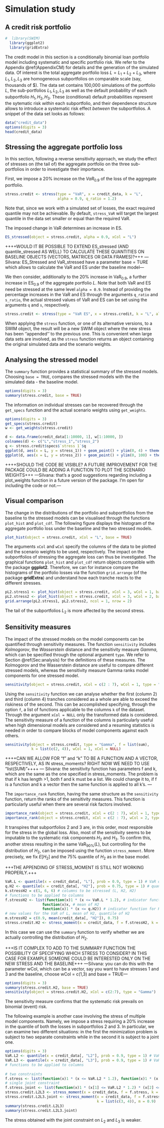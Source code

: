 
# Simulation study {#Sec:CreditModel}

## A credit risk portfolio 

```r
#  library(SWIM)
  library(ggplot2)
  library(gridExtra)
```

The credit model in this section is a conditionally binomial loan portfolio model including systematic and specific portfolio risk. We refer to the Appendix \@ref(AppendixCM) for details and the generation of the simulated data. Of interest is the total aggregate portfolio loss $L = L_1 + L_2 + L_3$, where $L_1, L_2, L_3$ are homogeneous subportfolios on  comparable scale (say, thousands of \$). The data set contains 100,000 simulations of the portfolio $L$, the sub-portfolios $L_1, L_2, L_3$ as well as the default probability of each subportfolio $H_1, H_2, H_3$. These (conditional) default probabilities represent the sytematic risk *within* each subportfolio, and their dependence structure allows to introduce a systematic risk effect *between* the subportfolios. A snippet of the data set looks as follows:

```r
data("credit_data")
options(digits = 3)
head(credit_data)
``` 

## Stressing the aggregate portfolio loss 

In this section, following a reverse sensitivity approach, we study the effect of stresses on (the tail of) the aggregate portfolio on the three sub-portfolios in order to investigate their importance.

First, we impose a $20\%$ increase on the $VaR_{0.9}$ of the loss of the aggregate portfolio.

```r
stress.credit <- stress(type = "VaR", x = credit_data, k = "L", 
                        alpha = 0.9, q_ratio = 1.2)
```

Note that, since we work with a simulated set of losses, the exact required quantile may not be achievable. By default, `stress_VaR` will target the largest quantile in the data set smaller or equal than the required VaR.

The imposed change in VaR determines an increase in ES.
```r
ES_stressed(object = stress.credit, alpha = 0.9, xCol = "L")
```

++++WOULD IT BE POSSIBLE TO EXTEND ES_stressed (AND quantile_stressed AS WELL) TO CALCULATE THESE QUANTITIES ON BASELINE OBJECTS (VECTORS, MATRICES OR DATA FRAMES)?+++
--- Silvana: ES_Stressed and VaR_stressed have a parameter base = TURE which allows to calculate the VaR and ES under the baseline model---

We then consider, additionally to the $20\%$ increase in $\text{VaR}_{0.9}$, a further increase in $\text{ES}_{0.9}$ of the aggregate portfolio $L$. Note that both VaR and ES need be stressed at the same level `alpha = 0.9`. Instead of providing the percentage increases in the VaR and ES through the arguments `q_ratio` and `s_ratio`, the actual stressed values of VaR and ES can be set using the arguments `q` and `s`, respectively. 


```r
stress.credit <- stress(type = "VaR ES", x = stress.credit, k = "L", alpha = 0.9, q_ratio = 1.2, s = 3500)
```

When applying the `stress` function, or one of its alternative versions, to a SWIM object, the result will be a new SWIM object where the new stress has been ''appended'' to the previous one. This is convenient when large data sets are involved, as the `stress` function returns an object  containing the original simulated data and the scenario weights. 

## Analysing the stressed model

The `summary` function provides a statistical summary of the stressed models. Choosing  `base = TRUE`, compares the stressed models with the the simulated data - the baseline model.

```r
options(digits = 3)
summary(stress.credit, base = TRUE)
```

The information on individual stresses can be recovered through the `get_specs` function and the actual scenario weights using `get_weights`.

```r
options(digits = 3)
get_specs(stress.credit)
w <- get_weights(stress.credit)
```

```r
d <- data.frame(credit_data[1:10000, 1], w[1:10000, ])
colnames(d) <- c("L","stress_1","stress_2")
q <- stress.credit$specs$`stress 1`$q
ggplot(d, aes(x = L, y = stress_1)) + geom_point() + ylim(0, 4) + theme_bw() + geom_vline(xintercept = q, colour = "red", size = 0.5, linetype = "dashed") + ylab("Scenario Weights")
ggplot(d, aes(x = L, y = stress_2)) + geom_point() + ylim(0, 100) + theme_bw() + geom_vline(xintercept = q, colour = "red", size = 0.5, linetype = "dashed") + ylab("Scenario Weights")
```

++++SHOULD THE CODE BE VISIBLE? A FUTURE IMPROVEMENT FOR THE PACKAGE COULD BE ADDING A FUNCTION TO PLOT THE SCENARIO WEIGHTS+++
---Silvana: that's a good suggestions regarding including a plot_weights function in a future version of the package. I'm open for including the code or not.---

## Visual comparison
The change in the distributions of the portfolio and subportfolios from the baseline to the stressed models can be visualised through the functions `plot_hist` and `plot_cdf`. The following figure displays the histogram of the aggregate portfolio loss under the baseline and the two stressed models.

```r
plot_hist(object = stress.credit, xCol = "L", base = TRUE)
```

The arguments `xCol` and `wCol` specify the columns of the data to be plotted and the scenario weights to be used, respectively. The impact on the subportfolios of stressing the aggregate loss can thus be investigated. The graphical functions `plot_hist` and `plot_cdf` return objects compatible with the package **ggplot2**. Therefore, we can for instance compare the histograms of the portfolio losses via the function `grid.arrange` (of the package **gridExtra**) and understand how each tranche reacts to the different stresses.

```r
pL2.stress1 <- plot_hist(object = stress.credit, xCol = 3, wCol = 1, base = TRUE)
pL2.stress2 <- plot_hist(object = stress.credit, xCol = 3, wCol = 2, base = TRUE)
grid.arrange(pL2.stress1, pL2.stress2, ncol = 1, nrow = 2)
```

The tail of the subportfolios $L_2$ is more affected by the second stress. 

## Sensitivity measures

The impact of the stressed models on the model components can be quantified through sensitivity measures. The function `sensitivity` includes *Kolmogorov*, the *Wasserstein* distance and the sensitivity measure *Gamma*, which can be specified through the optional argument `type`. We refer to Section \@ref(Sec:analysis) for the definitions of these measures. The Kolmogorov and the Wasserstein distance are useful to compare different stressed models, whereas the sensitivity measure Gamma ranks model components for one stressed model.

```r
sensitivity(object = stress.credit, xCol = c(2 : 7), wCol = 1, type = "Gamma")
```

Using the `sensitivity` function we can analyse whether the first (column 2) and third (column 4) tranches considered as a whole are able to exceed the riskiness of the second. This can be accomplished specifying, through the option `f`, a list of functions applicable to the columns `k` of the dataset. Through the argument `xCol = NULL` only the transformed data is considered. The sensitivity measure of a function of the columns is particularly useful when high dimensional models are considered and a resuming statistics is needed in order to compare blocks of model components against each others.

```r
sensitivity(object = stress.credit, type = "Gamma", f = list(sum), 
            k = list(c(2, 4)), wCol = 1, xCol = NULL)
```

++++CAN WE ALLOW FOR "f" and "k" TO BE A FUNCTION AND A VECTOR, RESPECTIVELY, AS IN stress_moments? RIGHT NOW WE NEED TO USE "list(SUM)"++++ --- Silvana: the sensitivity function has parameters f and k, which are the same as the one specified in stress_moments. The problem is that if k has length >1, both f and k must be a list. We could change it to, if f is a function and k a vector then the same function is applied to all k's. ---

The `importance_rank` function, having the same structure as the `sensitivity` function, return the ranks of the sensitivity measures. This function is particularly useful when there are several risk factors involved.

```r
importance_rank(object = stress.credit, xCol = c(2 : 7), wCol = 1, type = "Gamma")
importance_rank(object = stress.credit, xCol = c(2 : 7), wCol = 2, type = "Gamma")
```

It transpires that subportfolios $2$ and $3$ are, in this order, most responsible for the stress in the global loss. Also, most of the sensitivity seems to be imputable to the systematic risk components $H_2$ and $H_3$. To confirm this, another stress resulting in the same $\text{VaR}_{90\%}(L)$, but controlling for the distribution of $H_2$, can be imposed using the function `stress_moment`. More precisely, we fix $E[H_2]$ and the $75\%$ quantile of $H_2$ as in the base model.

+++THE APPENDING OF STRESS_MOMENT IS STILL NOT WORKING PROPERLY.+++

```r
VaR.L <- quantile(x = credit_data[, "L"], prob = 0.9, type = 1) # VaR of L
q.H2 <- quantile(x = credit_data[, "H2"], prob = 0.75, type = 1) # quantile of H2
k.stressH2 = c(1, 6, 6) # columns to be stressed (L, H2, H2)
# functions to be applied to columns
f.stressH2 <- list(function(x)1 * (x <= VaR.L * 1.2), # indicator function for L
                 function(x)x, # mean of H2
                 function(x)1 * (x <= q.H2)) # indicator function for H2
# new values for the VaR of L, mean of H2, quantile of H2
m.stressH2 = c(0.9, mean(credit_data[, "H2"]), 0.75) 
stress.credit.H2 <- stress_moment(x = credit_data, f = f.stressH2, k = k.stressH2, m = m.stressH2)
```

In this case we can use the `summary` function to verify whether we are actually controlling the distribution of $H_2$. 

+++IS IT COMPLEX TO ADD TO THE SUMMARY FUNCTION THE POSSIBILITY OF SPECIFYING WHICH STRESS TO CONSIDER? IN THIS CASE FOR EXAMPLE SOMEONE COULD BE INTERESTED ONLY ON THE NEW STRESS AND THE BASELINE+++
---Silvana: you can do this with the parameter wCol, which can be a vector, say you want to have stresses 1 and 3 and the baseline, choose wCol = c(1,3) and base = TRUE---

```r
options(digits = 3)
summary(stress.credit.H2, base = TRUE)
sensitivity(object = stress.credit.H2, xCol = c(2:7), type = "Gamma")
```

The sensitivity measure confirms that the systematic risk prevails on binomial (event) risk.

The following example is another case involving the stress of multiple model components. Namely, we impose a stress requiring a 20\% increase in the quantile of both the losses in subportfolios 2 and 3. In particular, we can examine two different situations: in the first the minimization problem is subject to two separate constraints while in the second it is subject to a joint one. 

```r
options(digits = 3)
VaR.L2 <- quantile(x = credit_data[, "L2"], prob = 0.9, type = 1) # VaR of L2
VaR.L3 <- quantile(x = credit_data[, "L3"], prob = 0.9, type = 1) # VaR of L3
# functions to be applied to columns
 
# two constraints
f.stress <- list(function(x)1 * (x <= VaR.L2 * 1.2), function(x)1 * (x <= VaR.L3 * 1.2)) 
# single joint constraint
f.stress.joint <- list(function(x)1 * (x[1] <= VaR.L2 * 1.2) * (x[2] <= VaR.L3 * 1.2)) 
stress.credit.L2L3 <- stress_moment(x = credit_data, f = f.stress, k = c(3, 4), m = c(0.9, 0.9))
stress.credit.L2L3.joint <- stress_moment(x = credit_data, f = f.stress.joint, 
                                          k = list(c(3, 4)), m = 0.9)
summary(stress.credit.L2L3)
summary(stress.credit.L2L3.joint)
```

The stress obtained with the joint constraint on $L_2$ and $L_3$ is weaker.